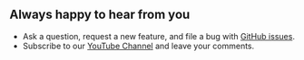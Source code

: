 
## Always happy to hear from you

- Ask a question, request a new feature, and file a bug with [GitHub issues](https://github.com/volkovlabs/business-news/issues).
- Subscribe to our [YouTube Channel](https://youtube.com/@volkovlabs) and leave your comments.

<Sponsor />
